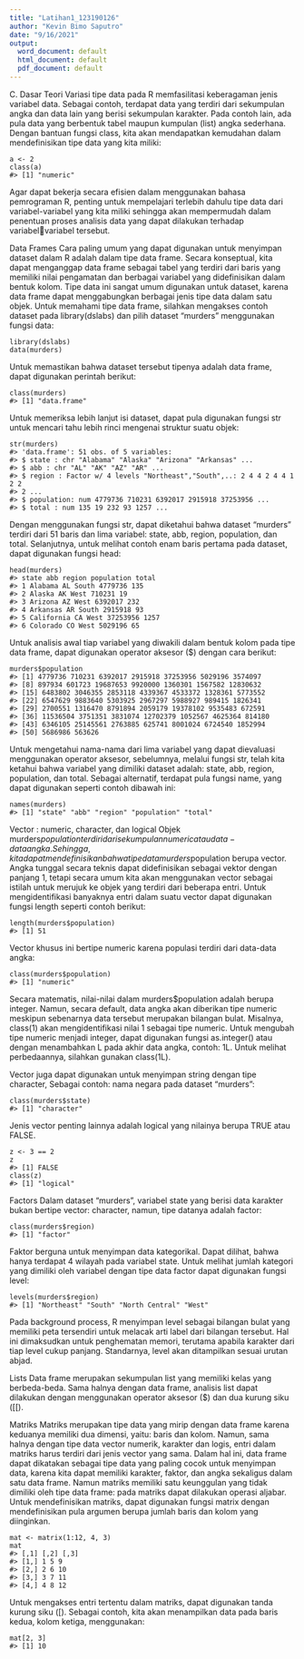 ---
title: "Latihan1_123190126"
author: "Kevin Bimo Saputro"
date: "9/16/2021"
output:
  word_document: default
  html_document: default
  pdf_document: default
---

C. Dasar Teori 
Variasi tipe data pada R memfasilitasi keberagaman jenis variabel data. Sebagai contoh, terdapat 
data yang terdiri dari sekumpulan angka dan data lain yang berisi sekumpulan karakter. Pada 
contoh lain, ada pula data yang berbentuk tabel maupun kumpulan (list) angka sederhana. 
Dengan bantuan fungsi class, kita akan mendapatkan kemudahan dalam mendefinisikan tipe 
data yang kita miliki: 

```
a <- 2 
class(a) 
#> [1] "numeric"
```
Agar dapat bekerja secara efisien dalam menggunakan bahasa pemrograman R, penting untuk 
mempelajari terlebih dahulu tipe data dari variabel-variabel yang kita miliki sehingga akan 
mempermudah dalam penentuan proses analisis data yang dapat dilakukan terhadap variabelvariabel tersebut.

Data Frames 
Cara paling umum yang dapat digunakan untuk menyimpan dataset dalam R adalah dalam tipe 
data frame. Secara konseptual, kita dapat menganggap data frame sebagai tabel yang terdiri dari 
baris yang memiliki nilai pengamatan dan berbagai variabel yang didefinisikan dalam bentuk 
kolom. Tipe data ini sangat umum digunakan untuk dataset, karena data frame dapat 
menggabungkan berbagai jenis tipe data dalam satu objek. Untuk memahami tipe data frame, 
silahkan mengakses contoh dataset pada library(dslabs) dan pilih dataset “murders” 
menggunakan fungsi data:

```
library(dslabs) 
data(murders) 
```
Untuk memastikan bahwa dataset tersebut tipenya adalah data frame, dapat digunakan perintah 
berikut: 

```
class(murders) 
#> [1] "data.frame" 
```
Untuk memeriksa lebih lanjut isi dataset, dapat pula digunakan fungsi str untuk mencari tahu 
lebih rinci mengenai struktur suatu objek: 

```
str(murders) 
#> 'data.frame': 51 obs. of 5 variables: 
#> $ state : chr "Alabama" "Alaska" "Arizona" "Arkansas" ... 
#> $ abb : chr "AL" "AK" "AZ" "AR" ... 
#> $ region : Factor w/ 4 levels "Northeast","South",..: 2 4 4 2 4 4 1 2 2 
#> 2 ... 
#> $ population: num 4779736 710231 6392017 2915918 37253956 ... 
#> $ total : num 135 19 232 93 1257 ...

```
Dengan menggunakan fungsi str, dapat diketahui bahwa dataset “murders” terdiri dari 51 baris 
dan lima variabel: state, abb, region, population, dan total. Selanjutnya, untuk melihat contoh 
enam baris pertama pada dataset, dapat digunakan fungsi head: 

```
head(murders) 
#> state abb region population total 
#> 1 Alabama AL South 4779736 135 
#> 2 Alaska AK West 710231 19 
#> 3 Arizona AZ West 6392017 232 
#> 4 Arkansas AR South 2915918 93 
#> 5 California CA West 37253956 1257 
#> 6 Colorado CO West 5029196 65

```
Untuk analisis awal tiap variabel yang diwakili dalam bentuk kolom pada tipe data frame, dapat 
digunakan operator aksesor ($) dengan cara berikut:

```
murders$population 
#> [1] 4779736 710231 6392017 2915918 37253956 5029196 3574097 
#> [8] 897934 601723 19687653 9920000 1360301 1567582 12830632 
#> [15] 6483802 3046355 2853118 4339367 4533372 1328361 5773552 
#> [22] 6547629 9883640 5303925 2967297 5988927 989415 1826341 
#> [29] 2700551 1316470 8791894 2059179 19378102 9535483 672591 
#> [36] 11536504 3751351 3831074 12702379 1052567 4625364 814180 
#> [43] 6346105 25145561 2763885 625741 8001024 6724540 1852994 
#> [50] 5686986 563626
```
Untuk mengetahui nama-nama dari lima variabel yang dapat dievaluasi menggunakan operator 
aksesor, sebelumnya, melalui fungsi str, telah kita ketahui bahwa variabel yang dimiliki dataset
adalah: state, abb, region, population, dan total. Sebagai alternatif, terdapat pula fungsi name,
yang dapat digunakan seperti contoh dibawah ini: 

```
names(murders) 
#> [1] "state" "abb" "region" "population" "total"
```
Vector : numeric, character, dan logical 
Objek murders$population terdiri dari sekumpulan numeric atau data-data angka. Sehingga, 
kita dapat mendefinisikan bahwa tipe data murders$population berupa vector. Angka tunggal 
secara teknis dapat didefinisikan sebagai vektor dengan panjang 1, tetapi secara umum kita akan 
menggunakan vector sebagai istilah untuk merujuk ke objek yang terdiri dari beberapa entri. 
Untuk mengidentifikasi banyaknya entri dalam suatu vector dapat digunakan fungsi length
seperti contoh berikut:

```
length(murders$population) 
#> [1] 51 
```
Vector khusus ini bertipe numeric karena populasi terdiri dari data-data angka: 

```
class(murders$population) 
#> [1] "numeric" 
```
Secara matematis, nilai-nilai dalam murders$population adalah berupa integer. Namun, 
secara default, data angka akan diberikan tipe numeric meskipun sebenarnya data tersebut 
merupakan bilangan bulat. Misalnya, class(1) akan mengidentifikasi nilai 1 sebagai tipe 
numeric. Untuk mengubah tipe numeric menjadi integer, dapat digunakan fungsi as.integer()
atau dengan menambahkan L pada akhir data angka, contoh: 1L. Untuk melihat perbedaannya, 
silahkan gunakan class(1L). 

Vector juga dapat digunakan untuk menyimpan string dengan tipe character, Sebagai contoh: 
nama negara pada dataset “murders”:

```
class(murders$state) 
#> [1] "character" 
```
Jenis vector penting lainnya adalah logical yang nilainya berupa TRUE atau FALSE.

```
z <- 3 == 2 
z 
#> [1] FALSE 
class(z) 
#> [1] "logical"

```
Factors 
Dalam dataset “murders”, variabel state yang berisi data karakter bukan bertipe vector: character, 
namun, tipe datanya adalah factor: 

```
class(murders$region) 
#> [1] "factor" 
```
Faktor berguna untuk menyimpan data kategorikal. Dapat dilihat, bahwa hanya terdapat 4 wilayah 
pada variabel state. Untuk melihat jumlah kategori yang dimiliki oleh variabel dengan tipe data 
factor dapat digunakan fungsi level: 

```
levels(murders$region) 
#> [1] "Northeast" "South" "North Central" "West" 

```
Pada background process, R menyimpan level sebagai bilangan bulat yang memiliki peta 
tersendiri untuk melacak arti label dari bilangan tersebut. Hal ini dimaksudkan untuk 
penghematan memori, terutama apabila karakter dari tiap level cukup panjang. Standarnya, level 
akan ditampilkan sesuai urutan abjad. 

Lists
Data frame merupakan sekumpulan list yang memiliki kelas yang berbeda-beda. Sama halnya
dengan data frame, analisis list dapat dilakukan dengan menggunakan operator aksesor ($) dan 
dua kurung siku ([[). 

Matriks 
Matriks merupakan tipe data yang mirip dengan data frame karena keduanya memiliki dua 
dimensi, yaitu: baris dan kolom. Namun, sama halnya dengan tipe data vector numerik, karakter 
dan logis, entri dalam matriks harus terdiri dari jenis vector yang sama. Dalam hal ini, data frame
dapat dikatakan sebagai tipe data yang paling cocok untuk menyimpan data, karena kita dapat 
memiliki karakter, faktor, dan angka sekaligus dalam satu data frame. Namun matriks memiliki 
satu keunggulan yang tidak dimiliki oleh tipe data frame: pada matriks dapat dilakukan operasi 
aljabar. 
Untuk mendefinisikan matriks, dapat digunakan fungsi matrix dengan mendefinisikan pula 
argumen berupa jumlah baris dan kolom yang diinginkan. 

```
mat <- matrix(1:12, 4, 3) 
mat 
#> [,1] [,2] [,3] 
#> [1,] 1 5 9 
#> [2,] 2 6 10 
#> [3,] 3 7 11 
#> [4,] 4 8 12
```
Untuk mengakses entri tertentu dalam matriks, dapat digunakan tanda kurung siku ([). Sebagai 
contoh, kita akan menampilkan data pada baris kedua, kolom ketiga, menggunakan:

```
mat[2, 3] 
#> [1] 10
```









